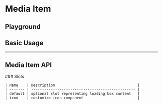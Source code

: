 
<Meta of={MediaItemStories} />

# Media Item

<Canvas of={MediaItemStories.Component} />

## Playground

<Controls of={MediaItemStories.Component} />

## Basic Usage

<Canvas withToolbar={true} of={MediaItemStories.BasicUsage} />

---

## Media Item API

<div style={{ marginTop: '30px' }}>
	### Slots

    | Name    | Description                                      |
    | ------- | ------------------------------------------------ |
    | default | optional slot representing loading box content   |
    | icon    | customize icon component                         |

</div>
